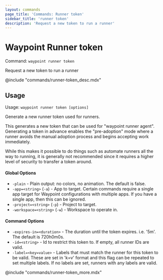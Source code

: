 ```yaml
---
layout: commands
page_title: 'Commands: Runner token'
sidebar_title: 'runner token'
description: 'Request a new token to run a runner'
---
```


# Waypoint Runner token

Command: `waypoint runner token`

Request a new token to run a runner

@include "commands/runner-token_desc.mdx"

## Usage

Usage: `waypoint runner token [options]`

Generate a new runner token used for runners.

This generates a new token that can be used for "waypoint runner agent".
Generating a token in advance enables the "pre-adoption" mode where a runner
avoids the manual adoption process and begins accepting work immediately.

While this makes it possible to do things such as automate runners all the
way to running, it is generally not recommended since it requires a higher
level of security to transfer a token around.

#### Global Options

- `-plain` - Plain output: no colors, no animation. The default is false.
- `-app=<string>` (`-a`) - App to target. Certain commands require a single app target for Waypoint configurations with multiple apps. If you have a single app, then this can be ignored.
- `-project=<string>` (`-p`) - Project to target.
- `-workspace=<string>` (`-w`) - Workspace to operate in.

#### Command Options

- `-expires-in=<duration>` - The duration until the token expires. i.e. '5m'. The default is 720h0m0s.
- `-id=<string>` - Id to restrict this token to. If empty, all runner IDs are valid.
- `-label=<key=value>` - Labels that must match the runner for this token to be valid. These are set in 'k=v' format and this flag can be repeated to set multiple labels. If no labels are set, runners with any labels are valid.

@include "commands/runner-token_more.mdx"
